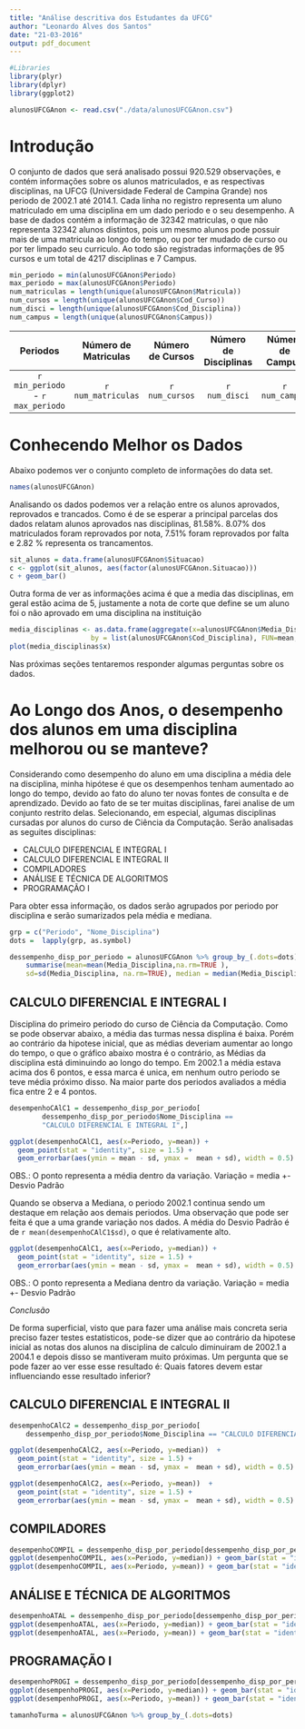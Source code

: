 ```yaml
---
title: "Análise descritiva dos Estudantes da UFCG"
author: "Leonardo Alves dos Santos"
date: "21-03-2016"
output: pdf_document
---
```

```r
#Libraries
library(plyr)
library(dplyr)
library(ggplot2)
```

```r
alunosUFCGAnon <- read.csv("./data/alunosUFCGAnon.csv")
```

Introdução
==

O conjunto de dados que será analisado possui 920.529 observações, e contém informações sobre os alunos matriculados, e as respectivas disciplinas, na UFCG (Universidade Federal de Campina Grande) nos periodo de 2002.1 até 2014.1. Cada linha no registro representa um aluno matriculado em uma disciplina em um dado periodo e o seu desempenho.
A base de dados contém a informação de 32342 matriculas, o que não representa 32342 alunos distintos, pois um mesmo alunos pode possuir mais de uma matricula ao longo do tempo, ou por ter mudado de curso ou por ter limpado seu curriculo. Ao todo são registradas informações de 95 cursos e um total de 4217 disciplinas e 7 Campus.

```r
min_periodo = min(alunosUFCGAnon$Periodo)
max_periodo = max(alunosUFCGAnon$Periodo)
num_matriculas = length(unique(alunosUFCGAnon$Matricula))
num_cursos = length(unique(alunosUFCGAnon$Cod_Curso))
num_disci = length(unique(alunosUFCGAnon$Cod_Disciplina))
num_campus = length(unique(alunosUFCGAnon$Campus))
```

|  Periodos 	|  Número de Matriculas 	|   Número de Cursos	|  Número de Disciplinas 	|  Número de Campus 	|
|:-:	|:-:	|:-:	|:-:	|:-:	|
|  `r min_periodo` - `r max_periodo` 	|   `r num_matriculas`	|  `r num_cursos` 	|   `r num_disci`	|   `r num_campus`	|


Conhecendo Melhor os Dados
==

Abaixo podemos ver o conjunto completo de informações do data set.

```r
names(alunosUFCGAnon)
```


Analisando os dados podemos ver a relação entre os alunos aprovados, reprovados e trancados. Como é de
se esperar a principal parcelas dos dados relatam alunos aprovados nas disciplinas, 81.58%. 8.07% dos
matriculados foram reprovados por nota, 7.51% foram reprovados por falta e 2.82 % representa os trancamentos.


```r
sit_alunos = data.frame(alunosUFCGAnon$Situacao)
c <- ggplot(sit_alunos, aes(factor(alunosUFCGAnon.Situacao)))
c + geom_bar()
```

Outra forma de ver as informações acima é que a media das disciplinas, em geral estão acima de 5, justamente
a nota de corte que define se um aluno foi o não aprovado em uma disciplina na instituição
 
```r
media_disciplinas <- as.data.frame(aggregate(x=alunosUFCGAnon$Media_Disciplina, 
                    by = list(alunosUFCGAnon$Cod_Disciplina), FUN=mean, na.rm=TRUE,                           simplify = TRUE, drop = TRUE))
plot(media_disciplinas$x)
```

Nas próximas seções tentaremos responder algumas perguntas sobre os dados.


Ao Longo dos Anos, o desempenho dos alunos em uma disciplina melhorou ou se manteve?
==

Considerando como desempenho do aluno em uma disciplina a média dele na disciplina, minha hipótese é que os desempenhos tenham aumentado ao longo do tempo, devido ao fato do aluno ter novas fontes de consulta e de aprendizado. 
Devido ao fato de se ter muitas disciplinas, farei analise de um conjunto restrito delas. Selecionando, em especial, algumas disciplinas cursadas por alunos do curso de Ciência da Computação. Serão analisadas as seguites disciplinas:

* CALCULO DIFERENCIAL E INTEGRAL I
* CALCULO DIFERENCIAL E INTEGRAL II
* COMPILADORES
* ANÁLISE E TÉCNICA DE ALGORITMOS
* PROGRAMAÇÃO I

Para obter essa informação, os dados serão agrupados por periodo por disciplina e serão sumarizados pela média e mediana.

```r
grp = c("Periodo", "Nome_Disciplina")
dots =  lapply(grp, as.symbol)

dessempenho_disp_por_periodo = alunosUFCGAnon %>% group_by_(.dots=dots) %>%
    summarise(mean=mean(Media_Disciplina,na.rm=TRUE ),
    sd=sd(Media_Disciplina, na.rm=TRUE), median = median(Media_Disciplina, na.rm=TRUE))

```


CALCULO DIFERENCIAL E INTEGRAL I
------

Disciplina do primeiro periodo do curso de Ciência da Computação. Como se pode observar abaixo, a média das turmas nessa displina é baixa. Porém ao contrário da hipotese inicial, que as médias deveriam aumentar ao longo do tempo, o que o gráfico abaixo mostra é o contrário, as Médias da disciplina está diminuindo ao longo do tempo. Em 2002.1  a média estava acima dos 6 pontos, e essa marca é unica, em nenhum outro periodo se teve média próximo disso. Na maior parte dos periodos avaliados a média fica entre 2 e 4 pontos. 

```r
desempenhoCAlC1 = dessempenho_disp_por_periodo[
        dessempenho_disp_por_periodo$Nome_Disciplina == 
        "CALCULO DIFERENCIAL E INTEGRAL I",]

ggplot(desempenhoCAlC1, aes(x=Periodo, y=mean)) +
  geom_point(stat = "identity", size = 1.5) +
  geom_errorbar(aes(ymin = mean - sd, ymax =  mean + sd), width = 0.5)

```
OBS.: O ponto representa a média dentro da variação. Variação = media +- Desvio Padrão

Quando se observa a Mediana, o periodo 2002.1 continua sendo um destaque em relação aos demais periodos. Uma observação que pode ser feita é que a uma grande variação nos dados. A média do Desvio Padrão é de `r mean(desempenhoCAlC1$sd)`, o que é relativamente alto.

```r
ggplot(desempenhoCAlC1, aes(x=Periodo, y=median)) + 
  geom_point(stat = "identity", size = 1.5) + 
  geom_errorbar(aes(ymin = mean - sd, ymax =  mean + sd), width = 0.5)
```
OBS.: O ponto representa a Mediana dentro da variação. Variação = media +- Desvio Padrão

*Conclusão*

De forma superficial, visto que para fazer uma análise mais concreta seria preciso fazer testes estatisticos, pode-se dizer que ao contrário da hipotese inicial as notas dos alunos na disciplina de calculo diminuiram de 2002.1 a 2004.1 e depois disso se mantiveram muito próximas. Um pergunta que se pode fazer ao ver esse esse resultado é: Quais fatores devem estar influenciando esse resultado inferior?


CALCULO DIFERENCIAL E INTEGRAL II
------


```r
desempenhoCAlC2 = dessempenho_disp_por_periodo[
    dessempenho_disp_por_periodo$Nome_Disciplina == "CALCULO DIFERENCIAL E INTEGRAL II",]

ggplot(desempenhoCAlC2, aes(x=Periodo, y=median))  +
  geom_point(stat = "identity", size = 1.5) +
  geom_errorbar(aes(ymin = mean - sd, ymax =  mean + sd), width = 0.5)

```


```r
ggplot(desempenhoCAlC2, aes(x=Periodo, y=mean))  +
  geom_point(stat = "identity", size = 1.5) +
  geom_errorbar(aes(ymin = mean - sd, ymax =  mean + sd), width = 0.5)
```

COMPILADORES
------
```r
desempenhoCOMPIL = dessempenho_disp_por_periodo[dessempenho_disp_por_periodo$Nome_Disciplina == "COMPILADORES",]
ggplot(desempenhoCOMPIL, aes(x=Periodo, y=median)) + geom_bar(stat = "identity")
ggplot(desempenhoCOMPIL, aes(x=Periodo, y=mean)) + geom_bar(stat = "identity")
```
ANÁLISE E TÉCNICA DE ALGORITMOS
------
```r
desempenhoATAL = dessempenho_disp_por_periodo[dessempenho_disp_por_periodo$Nome_Disciplina == "ANÁLISE E TÉCNICA DE ALGORITMOS",]
ggplot(desempenhoATAL, aes(x=Periodo, y=median)) + geom_bar(stat = "identity")
ggplot(desempenhoATAL, aes(x=Periodo, y=mean)) + geom_bar(stat = "identity")
```

PROGRAMAÇÃO I
------
```r
desempenhoPROGI = dessempenho_disp_por_periodo[dessempenho_disp_por_periodo$Nome_Disciplina == "PROGRAMAÇÃO I",]
ggplot(desempenhoPROGI, aes(x=Periodo, y=median)) + geom_bar(stat = "identity")
ggplot(desempenhoPROGI, aes(x=Periodo, y=mean)) + geom_bar(stat = "identity")
```
```r
tamanhoTurma = alunosUFCGAnon %>% group_by_(.dots=dots)
```

